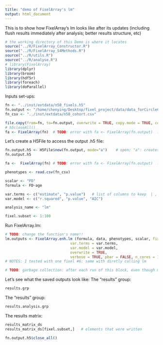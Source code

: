 ```yaml
---
title: "demo of FixelArray's lm"
output: html_document
---
```


This is to show how FixelArray's lm looks like after its updates (including flush results immediately after analysis; better results structure, etc)
```r
# the working directory of this Demo is where it locates
source("../R/FixelArray_Constructor.R")
source("../R/FixelArray_S4Methods.R")
source("../R/utils.R")
source("../R/analyse.R")
# library(FixelArray)
library(dplyr)
library(broom)
library(hdf5r)
library(foreach)
library(doParallel)
```
Inputs set-ups:
```r
fn <- "../inst/extdata/n50_fixels.h5"
fn.output <- "/home/chenying/Desktop/fixel_project/data/data_forCircleCI_n50/n50_fixels_output.h5"    # TODO: now have to use the absolute path instead of relative... not sure why | relative:  "../data/data_forCircleCI_n50/n50_fixels_output.h5" 
fn_csv <- "../inst/extdata/n50_cohort.csv"

file.copy(from=fn, to=fn.output, overwrite = TRUE, copy.mode = TRUE, copy.date = TRUE)   # , recursive = TRUE
# h5closeAll()
fa <- FixelArray(fn)  # TODO: error with fa <- FixelArray(fn.output)  ???
```
Let's create a H5File to access the output .h5 file:
```r
fn.output.h5 <- H5File$new(fn.output, mode="a")    # open; "a": creates a new file or opens an existing one for read/write
fn.output.h5

fa <-  FixelArray(fn) # TODO: error with fa <- FixelArray(fn.output)  ???
```

```r
phenotypes <- read.csv(fn_csv)

scalar <- "FD"
formula <- FD~age

var.terms <- c("estimate", "p.value")   # list of columns to keep  | , "std.error","statistic"
var.model <- c("r.squared", "p.value", "AIC")

analysis_name <- "lm"

fixel.subset <- 1:100
```

Run FixelArray.lm:
```r
# TODO: change the function's name!!
lm.outputs <- FixelArray.enh.lm (formula, data, phenotypes, scalar, fixel.subset = fixel.subset, 
                              var.terms = var.terms, 
                              var.model = var.model, 
                              overwrite = TRUE,
                              verbose = TRUE, pbar = FALSE, n_cores = 1)
# NOTES: I tested with one fixel #6: same with diretly calling lm

# TODO: garbage collection: after each run of this block, even though matrix is overwritten, the size keeps adding... This is probably related to hdf5's deleting does not shrink the file's size.... So we should close the file, and do garbage cleaning.

```
Let's see what the saved outputs look like: The "results" group:
```r
results.grp
```
The "results\lm" group:
```r
results.analysis.grp
```
The results matrix:
```r
results_matrix_ds
results_matrix_ds[fixel.subset,]   # elements that were written
```

```r
fn.output.h5$close_all()
```